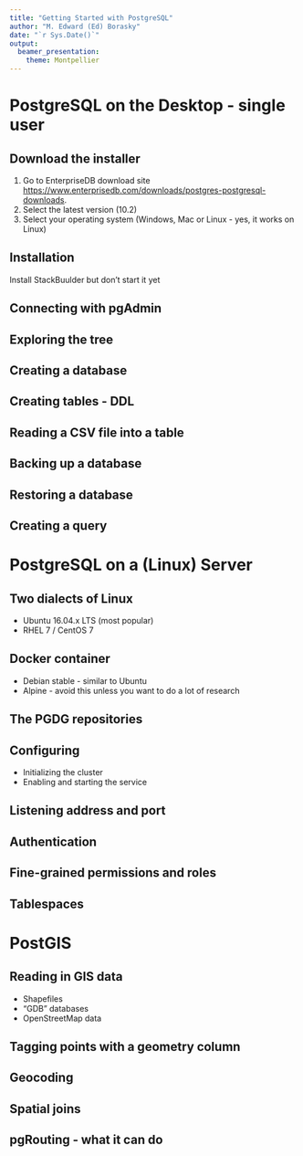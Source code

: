 ```yaml
---
title: "Getting Started with PostgreSQL"
author: "M. Edward (Ed) Borasky"
date: "`r Sys.Date()`"
output: 
  beamer_presentation:
    theme: Montpellier
---
```


# PostgreSQL on the Desktop - single user

## Download the installer
1. Go to EnterpriseDB download site <https://www.enterprisedb.com/downloads/postgres-postgresql-downloads>.
2. Select the latest version (10.2)
3. Select your operating system (Windows, Mac or Linux - yes, it works on Linux)

## Installation
Install StackBuulder but don't start it yet

## Connecting with pgAdmin

## Exploring the tree

## Creating a database

## Creating tables - DDL

## Reading a CSV file into a table

## Backing up a database

## Restoring a database

## Creating a query

# PostgreSQL on a (Linux) Server

## Two dialects of Linux
* Ubuntu 16.04.x LTS (most popular)
* RHEL 7 / CentOS 7

## Docker container
* Debian stable - similar to Ubuntu
* Alpine - avoid this unless you want to do a lot of research

## The PGDG repositories

## Configuring
* Initializing the cluster
* Enabling and starting the service

## Listening address and port

## Authentication

## Fine-grained permissions and roles

## Tablespaces

# PostGIS

## Reading in GIS data
* Shapefiles
* "GDB" databases
* OpenStreetMap data

## Tagging points with a geometry column

## Geocoding

## Spatial joins

## pgRouting - what it can do
